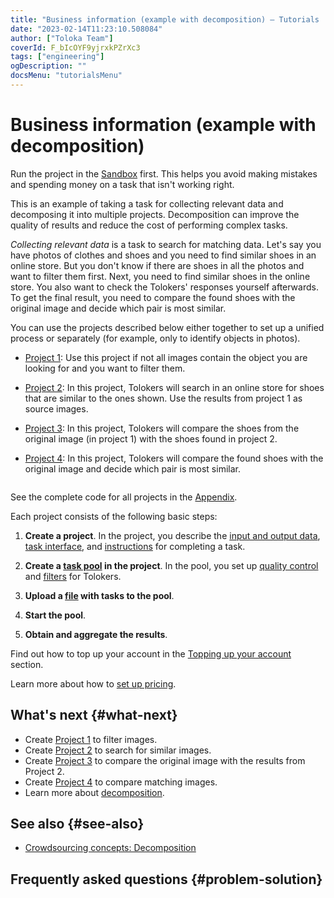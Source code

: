 ```yaml
---
title: "Business information (example with decomposition) — Tutorials | Toloka documentation"
date: "2023-02-14T11:23:10.508084"
author: ["Toloka Team"]
coverId: F_bIcOYF9yjrxkPZrXc3
tags: ["engineering"]
ogDescription: ""
docsMenu: "tutorialsMenu"
---
```



# Business information (example with decomposition)

<Note mode="tip" title="Tip">

Run the project in the [Sandbox](https://sandbox.toloka.yandex.com/for-requesters) first. This helps you avoid making mistakes and spending money on a task that isn't working right.

</Note>

This is an example of taking a task for collecting relevant data and decomposing it into multiple projects. Decomposition can improve the quality of results and reduce the cost of performing complex tasks.

_Collecting relevant data_ is a task to search for matching data. Let's say you have photos of clothes and shoes and you need to find similar shoes in an online store. But you don't know if there are shoes in all the photos and want to filter them first. Next, you need to find similar shoes in the online store. You also want to check the Tolokers' responses yourself afterwards. To get the final result, you need to compare the found shoes with the original image and decide which pair is most similar.

You can use the projects described below either together to set up a unified process or separately (for example, only to identify objects in photos).

- [Project 1](/docs/tutorials/contain_item): Use this project if not all images contain the object you are looking for and you want to filter them.

- [Project 2](/docs/tutorials/find_an_item_in_store): In this project, Tolokers will search in an online store for shoes that are similar to the ones shown. Use the results from project 1 as source images.

- [Project 3](/docs/tutorials/item_look_similar): In this project, Tolokers will compare the shoes from the original image (in project 1) with the shoes found in project 2.

- [Project 4](/docs/tutorials/item_more_similar): In this project, Tolokers will compare the found shoes with the original image and decide which pair is most similar.

<img style="max-width:100%" src="https://tlk-infra-front.azureedge.net/portal-static/uploaded/images/1675425186344/1675425186344_original_svg.svg" alt="" />

<Note mode="note" title="Note">

See the complete code for all projects in the [Appendix](/docs/tutorials/appendix-expanded-code).

</Note>

Each project consists of the following basic steps:

1. **Create a project**. In the project, you describe the [input and output data](/docs/glossary#input-output-data), [task interface](/docs/glossary#task-interface), and [instructions](/docs/glossary#instructions) for completing a task.

1. **Create a [task pool](/docs/glossary#pool) in the project**. In the pool, you set up [quality control](/docs/glossary#quality-control) and [filters](/docs/glossary#filters) for Tolokers.

1. **Upload a [file](https://tlk.s3.yandex.net/wsdm2020/dataset_1.tsv) with tasks to the pool**.

1. **Start the pool**.

1. **Obtain and aggregate the results**.

Find out how to top up your account in the [Topping up your account](/docs/guide/refill) section.

Learn more about how to [set up pricing](/docs/guide/dynamic-pricing#section_wb1_lhl_vlb).

## What's next {#what-next}

- Create [Project 1](/docs/tutorials/contain_item) to filter images.
- Create [Project 2](/docs/tutorials/find_an_item_in_store) to search for similar images.
- Create [Project 3](/docs/tutorials/item_look_similar) to compare the original image with the results from Project 2.
- Create [Project 4](/docs/tutorials/item_more_similar) to compare matching images.
- Learn more about [decomposition](/docs/guide/solution-architecture).

## See also {#see-also}

- [Crowdsourcing concepts: Decomposition](https://toloka.ai/knowledgebase/decomposition/)

## Frequently asked questions {#problem-solution}

<FaqControlProduct/>

<ContactGuideSupport/>
